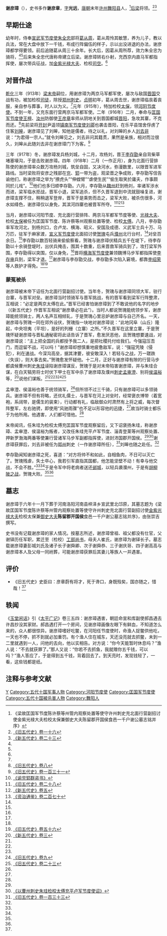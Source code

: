 '''谢彦璋'''（{{bd|874年||919年|1月5日|catIdx=X}}），史书多作'''谢彦章'''，[[表字|字]]'''光远'''，[[唐朝|唐朝]]末年[[许州|许州]][[舞阳县|舞阳县]]人，<ref name=XYZ>《梁故匡国军节度陈许蔡等州管内观察处置等使守许州刺史充北面行营副招讨使金紫光禄大夫检校太保兼御史大夫陈留郡开国侯食邑一千户谢公墓志铭并序》</ref>[[后梁|后梁]]将领。<ref name=HFD16>[[:s:旧五代史/卷016|《旧五代史》卷一十六]]</ref><ref name=NHFD23>[[:s:新五代史/卷23|《新五代史》卷二十三]]</ref>

== 早期仕途 ==
幼年时，侍奉[[宣武军节度使|宣武军节度使]][[朱温|朱全忠]]部将[[葛从周|葛从周]]，葛从周怜其敏慧，养为儿子，教以兵法，常在大盘中放下一千钱，布成行阵偏伍的样子，示以出没进退的办法，谢彦璋都学得要领。前后追随葛从周三十余年。长大后，因葛从周所荐，效力朱全忠为骑将，<ref name=HFD16/><ref name=NHFD23/>后来朱全忠代唐称帝建立后梁。谢彦璋转右仆射，充西京内直马军都指挥使，屡次带兵征战，加[[光祿大夫|金紫光禄大夫]]、检校[[司空|司空]]。<ref name=XYZ/>

== 对晋作战 ==
[[乾化|乾化]]三年（913年）[[梁末帝|梁末帝]]嗣位，用谢彦璋为两京马军都军使，屡次与敌国[[晉_(五代十國)|晋国]]交战有功，被加检校[[司徒|司徒]]，除授[[郑州_(古代)|郑州]][[刺史|刺史]]。[[贞明_(后梁)|贞明]]初年，葛从周去世，谢彦璋临丧着丧服，亲自参与葬事，时人以为义。<ref name=HFD16/>元年（915年），特加检校[[太保|太保]]，领[[河阳节度使|河阳节度使]]。不到一年，又充东面行营两京马军都军使。二年（916年）二月，奉命与[[匡国军节度使|匡国军节度使]][[王檀|王檀]]、[[汝州_(古代)|汝州]]防御使[[王彦章|王彦章]]率师从阴地关到晋国都城[[太原市|晋阳]]，急攻其寨，不克而还。<ref>[[:s:旧五代史/卷008|《旧五代史》卷八]]</ref>先前梁将[[开封|开封]]尹遥领[[镇南军节度使|镇南军节度使]][[刘鄩|刘鄩]]也袭击晋阳，在乐平县馆舍俘虏了住客[[刘皞|刘皞]]，谢彦璋见了刘皞，知他是儒者，待之以礼，对刘皞的乡人[[刘去非|刘去非]]说：“为君得一宗人。”就令刘皞见之，刘去非问其籍贯，果然是亲族，相对而泣很久，刘皞从此随刘去非在谢彦璋门下为客。<ref name=HFD131>[[:s:旧五代史/卷131|《旧五代史》卷一百三十一]]</ref>

三年（917年）冬，谢彦璋发兵杨刘城，十二月，攻杨刘，晋王[[唐庄宗|李存勖]]亲自背柴草堵塞壕沟，于是击败谢彦璋。四年（918年）二月（一作正月），身为北面行营排陈使的谢彦璋率众数万攻杨刘城，筑垒自固，又决河水，弥漫数里，以限晋军进军路线。当时梁败将安彦之残部在[[兖州_(古代)|兖]]、[[鄆州|郓]]一带为盗，观梁晋之争成败，李存勖写信告谕他们，称谢彦璋之举为“撩虎头”“伸螳臂”“虐使生民”“偷生取笑於庸夫，作事颇同於儿戏”。<ref>[[:s:谕兖郓群盗书|《谕兖郓群盗书》]]</ref>他们也多归顺李存勖。六月，李存勖从[[魏州|魏州]]赶到杨刘，率诸军涉水而进，梁军临水拒战，晋军小退，梁军追杀，但不久晋军退到中流就鼓噪复进，谢彦璋支撑不住，稍稍退军登岸，晋军于是乘势而击之，梁军大败，被杀伤很多，河水如绛色，谢彦璋仅以身免，其滨河四寨也被晋军所夺。<ref name=HFD28>[[:s:旧五代史/卷028|《旧五代史》卷二十八]]</ref><ref name=NHFD5>[[:s:新五代史/卷05|《新五代史》卷五]]</ref><ref name=ZZTJ270>[[:s:资治通鉴/卷270|《资治通鉴》卷二百七十]]</ref>

当月，谢彦璋以河阳节度、充北面行营排阵、两京马军都军节度等使、[[光禄大夫|光禄大夫]]、检校[[太保|太保]]被任为匡国军节度、陈许蔡等州观察处置等使、检校[[太傅|太傅]]。八月，李存勖率军攻河北，到杨刘口，合卢龙、横海、昭义、安国及成德、义武军士兵十万、马万匹，驻军于麻家渡，[[宣义军节度使|宣义军节度使]]北面招讨使[[贺瑰|贺瑰]]屯兵[[濮州|濮州]]北行台村，<ref name=NHFD5/>对垒百余日。<ref name=NHFD23/>李存勖以数百轻骑来偷偷察看，贺瑰与谢彦璋伏精兵五千在堤下，待李存勖以十余骑登堤时，出伏兵掩击，围其十数重，后来晋救军骑兵到了，攻打梁军外围，李存勖得以突围，仅以身免，<ref name=HFD16/>晋将[[横海军节度使|横海军节度使]]兼领魏博马步军都指挥使[[李存审|李存审]]兵到，梁军才退。<ref name=HFD28/>谢彦璋与李存勖交战，李存勖多次陷入窘境，都靠[[李绍荣|李绍荣]]等人救护才得免。<ref name=ZZTJ270/><ref>[[:s:旧五代史/卷056|《旧五代史》卷五十六]]</ref>

=== 蒙冤被杀 ===
谢彦璋被末帝下诏任为北面行营副招讨使。当年冬，贺瑰与谢彦璋同领大军，驻行台寨，与晋军对垒。谢彦璋当时领骑军与晋军挑战，有的晋军看到梁军行阵整肃，互相说：“必定是两京太傅在此。”晋军已经害怕谢彦璋到了不敢说他的名字的地步（《新五代史》作晋军互相说“谢彦章必在此”）。当时人都说贺瑰能统领步军，谢彦璋能统领骑士，两人名声互相倾轧，于是贺瑰心里忌妒谢彦璋与自己齐名。一天，谢彦璋与贺瑰一同在郊外设伏，贺瑰指一块地对谢彦璋说：“此地冈阜（山丘）隆起，中央坦夷（平坦），是好的列栅（立寨）之所。”不久晋军在这里立寨，于是贺瑰怀疑谢彦璋与晋私通秘密将此话告诉了晋军，愈发厌恶他，且贺瑰想要速战，对谢彦璋说：“主上把全国的兵都授予我二人，是把社稷托付给我们。今强寇压吾门，而逗留不战，可以吗！”谢彦璋却想慎重地疲惫敌军，说：“强寇凭陵（侵犯），利在速战。今深沟高垒，据其津要，彼安敢深入！若轻与之战，万一蹉跌（失误），则大事去矣。”贺瑰愈发怀疑他。十二月，正好与谢彦璋有隙的行营马步都虞候曹州刺史[[朱珪_(后梁)|朱珪]]诬陷谢彦璋谋反，贺瑰于是对末帝陷害谢彦璋，并与朱珪合谋，在白天犒劳将士时伏下甲士在军中杀了谢彦璋及濮州[[刺史|刺史]][[孟审澄|孟审澄]]、别将[[侯温裕|侯温裕]]等，<ref>[[:s:新五代史/卷03|《新五代史》卷三]]</ref>说他们谋叛。<ref name=HFD16/><ref name=NHFD23/><ref name=ZZTJ270/><ref name=HFD9>[[:s:旧五代史/卷009|《旧五代史》卷九]]</ref><ref>[[:s:旧五代史/卷023|《旧五代史》卷二十三]]</ref>

孟审澄、侯温裕也善于统领骑军，<ref name=ZZTJ270/>但所领不过三千骑，只有谢彦璋可以多领骑兵。谢彦璋不但有将略，还优礼儒士，与晋军在河上对垒时，经常褒衣博带（着宽袍，系阔带，是儒生的装束），行动都有礼，临敌御众时肃然有上将之威，每次督阵整军，左右驰骋，即使用“风驰雨骤”也不足以形容他的迅捷，<ref name=NHFD23/>故当时骑士都乐于为他所用。他遇害，人们都可惜他。<ref name=HFD16/>

末帝闻讯，任朱珪为检校太傅充匡国军节度观察留后，又下诏褒扬朱珪，称谢彦璋、孟审澄、侯温裕为叛者，又改任朱珪充平卢军节度、淄青登莱等州观察处置、押新罗渤海两番等使兼行营诸军马步军副都指挥使，进封沛国郡开国侯。<ref name=HFD9/><ref>[[:s:以曹州刺史朱珪检校太傅充平卢军节度使诏|《以曹州刺史朱珪检校太傅充平卢军节度使诏》]]</ref>谢彦璋获罪后，刘去非被任为[[郢州_(西魏)|郢州]]刺史（一作谢彦璋所任），<ref>[[:s:旧五代史/卷133|《旧五代史》卷一百三十三]]</ref>刘皞也随之赴任。<ref name=HFD131/>

李存勖闻知谢彦璋之死，喜道：“对方将帅不和如此，自相鱼肉，不日可以灭亡了。贺瑰残虐，失士卒心，我若引军直指其国都，他怎能坚壁不动！有幸与他交战，不会不胜。”<ref name=HFD16/><ref name=HFD9/>于是令军中将老病者送还[[邺城遗址|邺城]]，以轻兵袭濮州，于是有[[胡柳陂之战|胡柳陂之战]]，贺瑰大败。<ref name=NHFD23/><ref name=ZZTJ270/>

== 墓志 ==
谢彦璋于六年十一月下葬于河南洛阳河南县梓泽乡宣武里北邙原，其墓志题为《梁故匡国军节度陈许蔡等州管内观察处置等使守许州刺史充北面行营副招讨使[[光祿大夫|金紫光禄大夫]]检校太保兼[[御史大夫|御史大夫]]'''陈留郡开国侯'''食邑一千户谢公墓志铭并序》，由张崇吉撰写。

史书没有记载谢彦璋的家人情况。按墓志所述，谢彦璋曾祖、祖父都没有仕官，父谢铎历任军职，累迁至（检校）[[工部尚书|工部尚书]]，母夫人崔氏，谢彦璋为谢铎长子。墓志载谢彦璋妻彭城刘氏及诸子长子谢舜卿、次子谢舜恭、三子谢庆哥、四子谢高高与谢彦璋本人及父母一同祔葬，可能谢彦璋获罪后其妻儿等族人一并遇害。

== 评价 ==
*《旧五代史》史臣曰：彦章蔚有将才，死于谗口，身既殁矣，国亦随之，惜哉！<ref name=HFD16/>

== 轶闻 ==
《[[玉堂闲话|玉堂闲话]]》引《[[太平广记|太平广记]]》卷三五四：谢彦璋遇害，朝廷命宣和库副使郝昌遇去许昌抄没其家财。郝昌遇打开一个房间，见谢彦璋画像左眼下有鲜血，不知道怎么来的，众人都很惊异。谢彦璋嗜好吃鳖，在河阳任节度使时，命渔人捉鳖供他吃，一天也不停，抓不到就必加重罚。有个渔人住在城东，天还没亮就去抓鳖，未到一二里就遇到一人，问他的去向，他以实相告。对方说：“你今天能暂时休息吗？”渔人说：“不去就获罪了。”那人又说：“你若不去抓鱼，我就赠你五千钱，可以吗？”渔人答应了，于是得到五千钱，背着回去了。到天亮时，发现钱轻了，一看，这些钱都是纸。

== 注释与参考文献 ==
{{reflist}}

{{DEFAULTSORT:X}}
[[Category:谢姓|Y]]
[[Category:五代十国军事人物|Category:五代十国军事人物]]
[[Category:河阳节度使|Category:河阳节度使]]
[[Category:匡国军节度使|Category:匡国军节度使]]
[[Category:五代十国被杀害人物|Category:五代十国被杀害人物]]
[[Category:舞阳人|Category:舞阳人]]